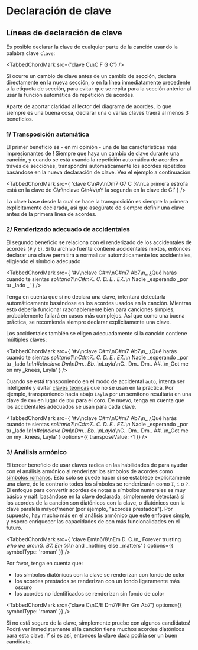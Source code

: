 
# Declaración de clave

## Líneas de declaración de clave

Es posible declarar la clave de cualquier parte de la canción usando la palabra clave `clave`:

<TabbedChordMark src={'clave C\nC F G C'} />

Si ocurre un cambio de clave antes de un cambio de sección, declara directamente en la nueva sección, o en la línea inmediatamente precedente a la etiqueta de sección,
para evitar que se repita para la sección anterior al usar la función automática de repetición de acordes.

Aparte de aportar claridad al lector del diagrama de acordes, lo que siempre es una buena cosa, declarar una o varias claves traerá al menos 3 beneficios.

### 1/ Transposición automática

El primer beneficio es - en mi opinión - una de las características más impresionantes de <CM />!
Siempre que haya un cambio de clave durante una canción, y cuando se está usando la repetición automática de acordes a través de secciones, <CM /> transpondrá automáticamente los acordes repetidos basándose en la nueva declaración de clave.
Vea el ejemplo a continuación:

<TabbedChordMark
	src={
		'clave C\n#v\nDm7 G7 C %\nLa primera estrofa está en la clave de C\n\nclave G\n#v\nY la segunda en la clave de G!'
	}
/>

La clave base desde la cual se hace la transposición es siempre la primera explicitamente declarada, así que asegúrate de siempre definir una clave antes de la primera línea de acordes.

### 2/ Renderizado adecuado de accidentales

El segundo beneficio se relaciona con el renderizado de los accidentales de acordes (`#` y `b`).
Si tu archivo fuente contiene accidentales mixtos, entonces declarar una clave permitirá a <CM/> normalizar automáticamente los accidentales, eligiendo el símbolo adecuado

<TabbedChordMark
	src={
		'#v\nclave C#m\nC#m7 Ab7\n_ ¿Qué harás cuando te sientas _solitario?\nC#m7.. C. D. E.. E7..\n_ Nadie _esperando _por tu _lado _'
	}
/>

Tenga en cuenta que si no declara una clave, <CM/> intentará detectarla automáticamente basándose en los acordes usados en la canción.
Mientras esto debería funcionar razonablemente bien para canciones simples, probablemente fallará en casos más complejos.
Así que como una buena práctica, se recomienda siempre declarar explicitamente una clave.

Los accidentales también se eligen adecuadamente si la canción contiene múltiples claves:

<TabbedChordMark
	src={
		'#v\nclave C#m\nC#m7 Ab7\n_ ¿Qué harás cuando te sientas _solitario?\nC#m7.. C. D. E.. E7..\n_ Nadie _esperando _por tu _lado _\n\n#c\nclave Dm\nDm.. Bb..\nLayla_\nC.. Dm.. Dm.. A#..\n_Got me on my _knees, Layla'
	}
/>

Cuando se está transponiendo en el modo de accidental `auto`, <CM/> intenta ser inteligente y evitar [claves teóricas](https://es.wikipedia.org/wiki/Clave_teorica) que no se usan en la práctica.
Por ejemplo, transponiendo hacia abajo `Layla` por un semitono resultaría en una clave de `C#m` en lugar de `Dbm` para el coro. De nuevo, tenga en cuenta que los accidentales adecuados se usan para cada clave.

<TabbedChordMark
	src={
		'#v\nclave C#m\nC#m7 Ab7\n_ ¿Qué harás cuando te sientas _solitario?\nC#m7.. C. D. E.. E7..\n_ Nadie _esperando _por tu _lado _\n\n#c\nclave Dm\nDm.. Bb..\nLayla_\nC.. Dm.. Dm.. A#..\n_Got me on my _knees, Layla'
	}
	options={{ transposeValue: -1 }}
/>

### 3/ Análisis armónico

El tercer beneficio de usar claves radica en las habilidades de <CM/> para ayudar con el análisis armónico al renderizar los símbolos de acordes como [símbolos romanos](https://es.wikipedia.org/wiki/Análisis_armónico).
Esto solo se puede hacer si se establece explícitamente una clave, de lo contrario todos los símbolos se renderizarán como `I`, `i` o `?`.
El enfoque para convertir acordes de notas a símbolos numerales es muy básico y naif: basándose en la clave declarada, <CM/> simplemente detectará si los acordes de la canción son diatónicos con la clave,
o diatónicos con la clave paralela mayor/menor (por ejemplo, "acordes prestados").
Por supuesto, hay mucho más en el análisis armónico que este enfoque simple, y espero enriquecer las capacidades de <CM/> con más funcionalidades en el futuro.

<TabbedChordMark
	src={
		'clave Em\n6/8\nEm D. C.\n_ Forever trusting _who we are\nG.  B7. Em %\n_ and _nothing else _matters'
	}
	options={{ symbolType: 'roman' }}
/>

Por favor, tenga en cuenta que:

-   los símbolos diatónicos con la clave se renderizan con fondo de color
-   los acordes prestados se renderizan con un fondo ligeramente más oscuro
-   los acordes no identificados se renderizan sin fondo de color

<TabbedChordMark
	src={'clave C\nC/E Dm7/F Fm Gm Ab7'}
	options={{ symbolType: 'roman' }}
/>

Si no está seguro de la clave, simplemente pruebe con algunos candidatos! Podrá ver inmediatamente si la canción tiene muchos acordes diatónicos para esta clave.
Y si es así, entonces la clave dada podría ser un buen candidato.
